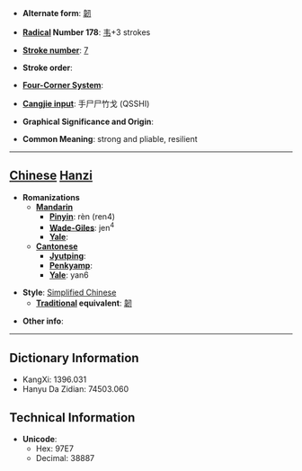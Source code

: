 * '''Alternate form''': [[韌]]

* '''[[Wiktionary:Chinese radical index| Radical]] Number 178''': [[Wiktionary:Chinese radical index 韦|韦]]+3 strokes

* '''[[Wiktionary:Chinese total strokes index|Stroke number]]''': [[Wiktionary:Chinese total strokes index 7|7]]

* '''Stroke order''': 

* '''[[Wiktionary:Chinese four corner index|Four-Corner System]]''': 

* '''[[Wiktionary:Chinese Cangjie index|Cangjie input]]''': 手尸尸竹戈 (QSSHI)

* '''Graphical Significance and Origin''': 

* '''Common Meaning''': strong and pliable, resilient

----

== [[Chinese]] [[Hanzi]] ==

* '''Romanizations'''
** '''[[Mandarin]]'''
*** '''[[Pinyin]]''': rèn (ren4)
*** '''[[Wade-Giles]]''': jen<sup>4</sup>
*** '''[[Yale]]''': 
** '''[[Cantonese]]'''
*** '''[[Jyutping]]''':
*** '''[[Penkyamp]]''': 
*** '''[[Yale]]''': yan6

* '''Style''': [[Simplified Chinese]] 
** '''[[Traditional Chinese|Traditional]] equivalent''': [[韌]]

* '''Other info''': 

----

== Dictionary Information ==

* KangXi: 1396.031
* Hanyu Da Zidian: 74503.060

== Technical Information ==

* '''Unicode''':
** Hex: 97E7
** Decimal: 38887